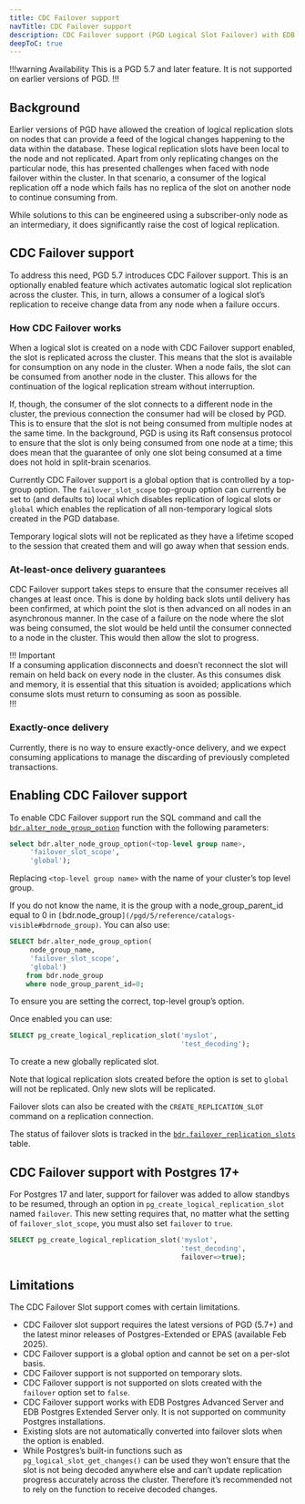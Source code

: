 ```yaml
---
title: CDC Failover support
navTitle: CDC Failover support
description: CDC Failover support (PGD Logical Slot Failover) with EDB Postgres Advanced Server and EDB Postgres Extended Server (PGD 5.7 and later only).
deepToC: true
---
```


!!!warning Availability
This is a PGD 5.7 and later feature. It is not supported on earlier versions of PGD.
!!!

## Background

Earlier versions of PGD have allowed the creation of logical replication slots on nodes that can provide a feed of the logical changes happening to the data within the database. These logical replication slots have been local to the node and not replicated. Apart from only replicating changes on the particular node, this has presented challenges when faced with node failover within the cluster. In that scenario, a consumer of the logical replication off a node which fails has no replica of the slot on another node to continue consuming from.

While solutions to this can be engineered using a subscriber-only node as an intermediary, it does significantly raise the cost of logical replication.

## CDC Failover support

To address this need, PGD 5.7 introduces CDC Failover support. This is an optionally enabled feature which activates automatic logical slot replication across the cluster. This, in turn, allows a consumer of a logical slot’s replication to receive change data from any node when a failure occurs.

### How CDC Failover works

When a logical slot is created on a node with CDC Failover support enabled, the slot is replicated across the cluster. This means that the slot is available for consumption on any node in the cluster. When a node fails, the slot can be consumed from another node in the cluster. This allows for the continuation of the logical replication stream without interruption.

If, though, the consumer of the slot connects to a different node in the cluster, the previous connection the consumer had will be closed by PGD. This is to ensure that the slot is not being consumed from multiple nodes at the same time. In the background, PGD is using its Raft consensus protocol to ensure that the slot is only being consumed from one node at a time; this does mean that the guarantee of only one slot being consumed at a time does not hold in split-brain scenarios.

Currently CDC Failover support is a global option that is controlled by a top-group option. The `failover_slot_scope` top-group option can currently be set to (and defaults to) local which disables replication of logical slots or `global` which enables the replication of all non-temporary logical slots created in the PGD database. 

Temporary logical slots will not be replicated as they have a lifetime scoped to the session that created them and will go away when that session ends.

### At-least-once delivery guarantees

CDC Failover support takes steps to ensure that the consumer receives all changes at least once. This is done by holding back slots until delivery has been confirmed, at which point the slot is then advanced on all nodes in an asynchronous manner. In the case of a failure on the node where the slot was being consumed, the slot would be held until the consumer connected to a node in the cluster. This would then allow the slot to progress.

!!! Important  
If a consuming application disconnects and doesn’t reconnect the slot will remain on held back on every node in the cluster. As this consumes disk and memory, it is essential that this situation is avoided; applications which consume slots must return to consuming as soon as possible.  
!!!  

### Exactly-once delivery

Currently, there is no way to ensure exactly-once delivery, and we expect consuming applications to manage the discarding of previously completed transactions. 

## Enabling CDC Failover support

To enable CDC Failover support run the SQL command and call the [`bdr.alter_node_group_option`](/pgd/5/reference/nodes-management-interfaces#bdralter_node_group_option) function with the following parameters:

```sql
select bdr.alter_node_group_option(<top-level group name>,
     'failover_slot_scope',
     'global');

```

Replacing `<top-level group name>` with the name of your cluster’s top level group.

If you do not know the name, it is the group with a node_group_parent_id equal to 0 in `[`bdr.node_group`](/pgd/5/reference/catalogs-visible#bdrnode_group)`. You can also use:

```sql
SELECT bdr.alter_node_group_option(
     node_group_name,
     'failover_slot_scope',
     'global')
    from bdr.node_group	
    where node_group_parent_id=0;
```

To ensure you are setting the correct, top-level group’s option.

Once enabled you can use:

```sql
SELECT pg_create_logical_replication_slot('myslot',
                                          'test_decoding');
```

To create a new globally replicated slot.

Note that logical replication slots created before the option is set to `global` will not be replicated. Only new slots will be replicated.

Failover slots can also be created with the `CREATE_REPLICATION_SLOT` command on a replication connection.

The status of failover slots is tracked in the [`bdr.failover_replication_slots`](/pgd/5/reference/catalogs-visible#bdrfailover_replication_slots) table.

## CDC Failover support with Postgres 17+

For Postgres 17 and later, support for failover was added to allow standbys to be resumed, through an option in `pg_create_logical_replication_slot` named `failover`. This new setting requires that, no matter what the setting of `failover_slot_scope`, you must also set `failover` to `true`.

```sql
SELECT pg_create_logical_replication_slot('myslot',
                                          'test_decoding',
                                          failover=>true);
```

## Limitations

The CDC Failover Slot support comes with certain limitations. 

* CDC Failover slot support requires the latest versions of PGD (5.7+) and the latest minor releases of Postgres-Extended or EPAS (available Feb 2025\).
* CDC Failover support is a global option and cannot be set on a per-slot basis.
* CDC Failover support is not supported on temporary slots.
* CDC Failover support is not supported on slots created with the `failover` option set to `false`.
* CDC Failover support works with EDB Postgres Advanced Server and EDB Postgres Extended Server only. It is not supported on community Postgres installations.  
* Existing slots are not automatically converted into failover slots when the option is enabled.  
* While Postgres’s built-in functions such as `pg_logical_slot_get_changes()` can be used they won’t ensure that the slot is not being decoded anywhere else and can’t update replication progress accurately across the cluster. Therefore it’s recommended not to rely on the function to receive decoded changes.
